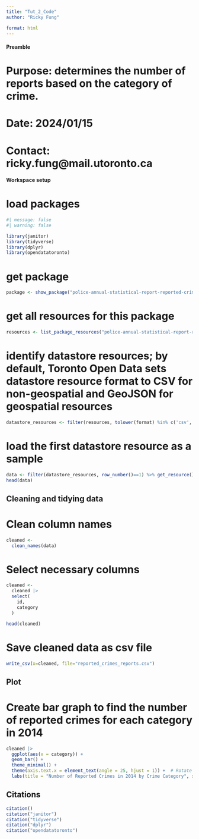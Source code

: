 ```yaml
---
title: "Tut_2_Code"
author: "Ricky Fung"

format: html
---
```


#### Preamble

# Purpose: determines the number of reports based on the category of crime.
# Date: 2024/01/15
# Contact: ricky.fung\@mail.utoronto.ca

#### Workspace setup

# load packages

```r
#| message: false
#| warning: false

library(janitor)
library(tidyverse)
library(dplyr)
library(opendatatoronto)
```

# get package

```r
package <- show_package("police-annual-statistical-report-reported-crimes")
```

# get all resources for this package

```r
resources <- list_package_resources("police-annual-statistical-report-reported-crimes")
```

# identify datastore resources; by default, Toronto Open Data sets datastore resource format to CSV for non-geospatial and GeoJSON for geospatial resources

```r
datastore_resources <- filter(resources, tolower(format) %in% c('csv', 'geojson'))
```

# load the first datastore resource as a sample

```r
data <- filter(datastore_resources, row_number()==1) %>% get_resource()
head(data)
```

## Cleaning and tidying data

# Clean column names

```r
cleaned <-
  clean_names(data)
```

# Select necessary columns

```r
cleaned <-
  cleaned |>
  select(
    id,
    category
  )

head(cleaned)
```

# Save cleaned data as csv file

```r
write_csv(x=cleaned, file="reported_crimes_reports.csv")
```

## Plot

# Create bar graph to find the number of reported crimes for each category in 2014

```r
cleaned |>
  ggplot(aes(x = category)) +
  geom_bar() +
  theme_minimal() +
  theme(axis.text.x = element_text(angle = 25, hjust = 1)) +  # Rotate x-axis labels
  labs(title = "Number of Reported Crimes in 2014 by Crime Category", x = "Categories", y = "Number of Reports")

```

## Citations

```r
citation()
citation("janitor")
citation("tidyverse")
citation("dplyr")
citation("opendatatoronto")
```
